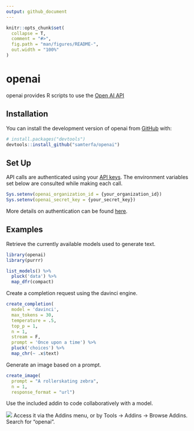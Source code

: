 ```yaml
---
output: github_document
---
```


<!-- README.md is generated from README.Rmd. Please edit that file -->

```r
knitr::opts_chunk$set(
  collapse = T,
  comment = "#>",
  fig.path = "man/figures/README-",
  out.width = "100%"
)
```

# openai

<!-- badges: start -->
<!-- badges: end -->

openai provides R scripts to use the [Open AI API](https://beta.openai.com/docs/api-reference/)

## Installation

You can install the development version of openai from [GitHub](https://github.com/samterfa/openai) with:

``` r
# install.packages("devtools")
devtools::install_github("samterfa/openai")
```

## Set Up

API calls are authenticated using your [API keys](https://beta.openai.com/account/api-keys). The environment variables set below are consulted while making each call.

```r
Sys.setenv(openai_organization_id = {your_organization_id})
Sys.setenv(openai_secret_key = {your_secret_key})
```

More details on authentication can be found [here](https://platform.openai.com/docs/api-reference/authentication).

## Examples

Retrieve the currently available models used to generate text.

```r
library(openai)
library(purrr)

list_models() %>% 
  pluck('data') %>% 
  map_dfr(compact)
```

Create a completion request using the davinci engine.

```r
create_completion(
  model = 'davinci', 
  max_tokens = 30,
  temperature = .5,
  top_p = 1,
  n = 1,
  stream = F, 
  prompt = 'Once upon a time') %>% 
  pluck('choices') %>% 
  map_chr(~ .x$text)
```

Generate an image based on a prompt.

```r
create_image(
  prompt = "A rollerskating zebra", 
  n = 1, 
  response_format = "url")
```

Use the included addin to code collaboratively with a model.

![](addin_demo_1.gif)
Access it via the Addins menu, or by Tools -> Addins -> Browse Addins. Search for "openai".

